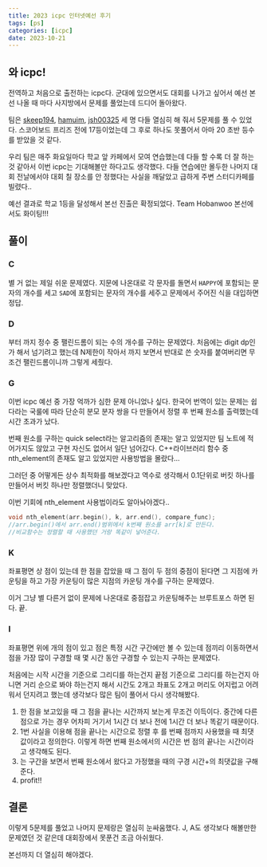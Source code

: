 ```yaml
---
title: 2023 icpc 인터넷예선 후기
tags: [ps]
categories: [icpc]
date: 2023-10-21
---
```

## 와 icpc!
전역하고 처음으로 출전하는 icpc다. 군대에 있으면서도 대회를 나가고 싶어서 예선 본선 나올 때 마다 사지방에서 문제를 풀었는데 드디어 돌아왔다.

팀은 [skeep194](https://www.acmicpc.net/user/skeep194), [hamuim](https://www.acmicpc.net/user/hamuim), [jsh00325](https://www.acmicpc.net/user/jsh00325) 세 명 다들 열심히 해 줘서 5문제를 풀 수 있었다. 스코어보드 프리즈 전에 17등이었는데 그 후로 하나도 못풀어서 아마 20 초반 등수를 받았을 것 같다.

우리 팀은 매주 화요일마다 학교 앞 카페에서 모여 연습했는데 다들 할 수록 더 잘 하는 것 같아서 이번 icpc는 기대해볼만 하다고도 생각했다.
다들 연습에만 몰두한 나머지 대회 전날에서야 대회 칠 장소를 안 정했다는 사실을 깨달았고 급하게 주변 스터디카페를 빌렸다..

예선 결과로 학교 1등을 달성해서 본선 진출은 확정되었다. Team Hobanwoo 본선에서도 화이팅!!!

## 풀이
### C
별 거 없는 제일 쉬운 문제였다. 지문에 나온대로 각 문자를 돌면서 <code>HAPPY</code>에 포함되는 문자의 개수를 세고 <code>SAD</code>에 포함되는 문자의 개수를 세주고 문제에서 주어진 식을 대입하면 정답.
### D
<MathBlock math="1"/>부터 <MathBlock math="N"/>까지 정수 중 팰린드롬이 되는 수의 개수를 구하는 문제였다. 처음에는 digit dp인가 해서 넘기려고 했는데 N제한이 작아서 <MathBlock math="\sqrt{N}"/>까지 보면서 반대로 쓴 숫자를 붙여버리면 무조건 팰린드롬이니까 그렇게 세줬다.
### G
이번 icpc 예선 중 가장 억까가 심한 문제 아니었나 싶다. 한국어 번역이 있는 문제는 쉽다라는 국룰에 따라 단순히 분모 분자 쌍을 다 만들어서 정렬 후 <MathBlock math="k"/>번째 원소를 출력했는데 시간 초과가 났다.

<MathBlock math="k"/>번째 원소를 구하는 quick select라는 알고리즘의 존재는 알고 있었지만 팀 노트에 적어가지도 않았고 구현 자신도 없어서 일단 넘어갔다. C++라이브러리 함수 중 nth_element의 존재도 알고 있었지만 사용방법을 몰랐다...

그러던 중 어떻게든 상수 최적화를 해보겠다고 역수로 생각해서 0.1단위로 버킷 하나를 만들어서 버킷 하나만 정렬했더니 맞았다.

이번 기회에 nth_element 사용법이라도 알아놔야겠다..

```cpp
void nth_element(arr.begin(), k, arr.end(), compare_func);
//arr.begin()에서 arr.end()범위에서 k번째 원소를 arr[k]로 만든다.
//비교함수는 정렬할 때 사용했던 거랑 똑같이 넣어준다.
```
### K
좌표평면 상 점이 있는데 한 점을 잡았을 때 그 점이 두 점의 중점이 된다면 그 지점에 카운팅을 하고 가장 카운팅이 많은 지점의 카운팅 개수를 구하는 문제였다.

이거 그냥 별 다른거 없이 문제에 나온대로 중점잡고 카운팅해주는 브루트포스 하면 된다. 끝.
### I
좌표평면 위에 <MathBlock math="N"/>개의 점이 있고 점은 특정 시간 구간에만 볼 수 있는데 점끼리 이동하면서 점을 가장 많이 구경할 때 몇 시간 동안 구경할 수 있는지 구하는 문제였다.

처음에는 시작 시간을 기준으로 그리디를 하는건지 끝점 기준으로 그리디를 하는건지 아니면 거리 순으로 봐야 하는건지 해서 시간도 2개고 좌표도 2개고 머리도 어지럽고 어려워서 던지려고 했는데 생각보다 많은 팀이 풀어서 다시 생각해봤다.

1. 한 점을 보고있을 때 그 점을 끝나는 시간까지 보는게 무조건 이득이다. 중간에 다른 점으로 가는 경우 어차피 거기서 1시간 더 보나 전에 1시간 더 보나 똑같기 때문이다.
2. 1번 사실을 이용해 점을 끝나는 시간으로 정렬 후 <MathBlock math="dp[i]"/>를 <MathBlock math="i"/>번째 점까지 사용했을 때 최댓값이라고 정의한다. 이렇게 하면 <MathBlock math="i"/>번째 원소에서의 시간은 <MathBlock math="i"/>번 점의 끝나는 시간이라고 생각해도 된다.
3. <MathBlock math="dp[i]"/>는 <MathBlock math="j=[0, i-1]"/>구간을 보면서 <MathBlock math="j"/>번째 원소에서 왔다고 가정했을 때의 구경 시간+<MathBlock math="dp[j]"/>의 최댓값을 구해준다.
4. <MathBlock math="O(N^2)"/> profit!!

## 결론
이렇게 5문제를 풀었고 나머지 문제랑은 열심히 눈싸움했다. J, A도 생각보다 해볼만한 문제였던 것 같은데 대회장에서 못푼건 조금 아쉬웠다.

본선까지 더 열심히 해야겠다.